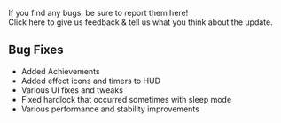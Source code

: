 If you find any bugs, be sure to report them here!  
Click here to give us feedback & tell us what you think about the update.

## **Bug Fixes**

-   Added Achievements
-   Added effect icons and timers to HUD
-   Various UI fixes and tweaks
-   Fixed hardlock that occurred sometimes with sleep mode
-   Various performance and stability improvements